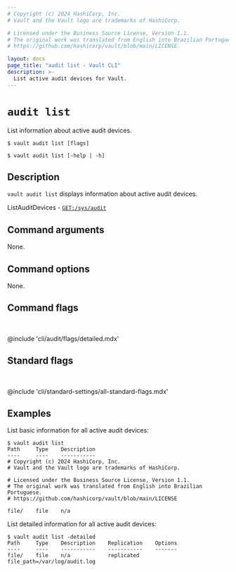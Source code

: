 ```yaml
---
# Copyright (c) 2024 HashiCorp, Inc.
# Vault and the Vault logo are trademarks of HashiCorp.

# Licensed under the Business Source License, Version 1.1.
# The original work was translated from English into Brazilian Portuguese.
# https://github.com/hashicorp/vault/blob/main/LICENSE

layout: docs
page_title: "audit list - Vault CLI"
description: >-
  List active audit devices for Vault.
---
```


# `audit list`

List information about active audit devices.

<CodeBlockConfig hideClipboard>

```shell-session
$ vault audit list [flags]

$ vault audit list [-help | -h]
```

</CodeBlockConfig>

## Description

`vault audit list` displays information about active audit devices.

<Tip title="Related API endpoints">

  ListAuditDevices - [`GET:/sys/audit`](/vault/api-docs/system/audit#list-enabled-audit-devices)

</Tip>

## Command arguments

None.

## Command options

None.

## Command flags

<br />

@include 'cli/audit/flags/detailed.mdx'

## Standard flags

<br />

@include 'cli/standard-settings/all-standard-flags.mdx'

## Examples

List basic information for all active audit devices:

```shell-session
$ vault audit list
Path     Type    Description
----     ----    -----------
# Copyright (c) 2024 HashiCorp, Inc.
# Vault and the Vault logo are trademarks of HashiCorp.

# Licensed under the Business Source License, Version 1.1.
# The original work was translated from English into Brazilian Portuguese.
# https://github.com/hashicorp/vault/blob/main/LICENSE

file/    file    n/a
```

List detailed information for all active audit devices:

```shell-session
$ vault audit list -detailed
Path     Type    Description    Replication    Options
----     ----    -----------    -----------    -------
file/    file    n/a            replicated     file_path=/var/log/audit.log
```
